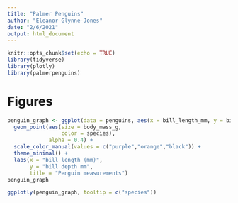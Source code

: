 ```yaml
---
title: "Palmer Penguins"
author: "Eleanor Glynne-Jones"
date: "2/6/2021" 
output: html_document
---
```


```r
knitr::opts_chunk$set(echo = TRUE)
library(tidyverse)
library(plotly)
library(palmerpenguins)
```

# Figures

```r

penguin_graph <- ggplot(data = penguins, aes(x = bill_length_mm, y = bill_depth_mm)) +
  geom_point(aes(size = body_mass_g, 
                 color = species),
             alpha = 0.4) +
  scale_color_manual(values = c("purple","orange","black")) +
  theme_minimal() +
  labs(x = "bill length (mm)",
       y = "bill depth mm",
       title = "Penguin measurements") 
penguin_graph

```

```r

ggplotly(penguin_graph, tooltip = c("species"))

```

